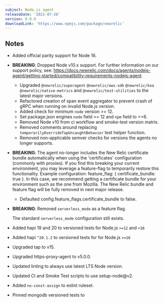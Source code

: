 ```yaml
---
subject: Node.js agent
releaseDate: '2021-07-26'
version: 8.0.0
downloadLink: 'https://www.npmjs.com/package/newrelic'
---
```


## Notes

* Added official parity support for Node 16.

* **BREAKING**: Dropped Node v10.x support. For further information on our support policy,
  see: https://docs.newrelic.com/docs/agents/nodejs-agent/getting-started/compatibility-requirements-nodejs-agent.
  * Upgraded `@newrelic/superagent` `@newrelic/aws-sdk` `@newrelic/koa` `@newrelic/native-metrics` and `@newrelic/test-utilities` to the latest major versions.
  * Refactored creation of span event aggregator to prevent crash of gRPC when running on invalid Node.js version.
  * Added check for minimum `node` version \>= 12.
  * Set package.json engines `node` field \>= 12 and `npm` field to \>=6.
  * Removed Node v10 from ci workflow and smoke-test version matrix.
  * Removed comments around replacing `temporarilyOverrideTapUncaughtBehavior` test helper function.
  * Removed non-applicable semver checks for versions the agents no longer supports.

* **BREAKING**: The agent no-longer includes the New Relic certificate bundle automatically when using the 'certificates' configuration (commonly with proxies). If you find this breaking your current environment, you may leverage a feature-flag to temporarily restore this functionality. Example configuration: feature_flag: { certificate_bundle: true }. In this case, we recommend getting a certificate bundle for your environment such as the one from Mozilla. The New Relic bundle and feature flag will be fully removed in next major release.
   * Defaulted config.feature_flags.certificate_bundle to false.

* **BREAKING**: Removed `serverless_mode` as a feature flag.

  The standard `serverless_mode` configuration still exists.

* Added hapi 19 and 20 to versioned tests for Node.js `>=12` and `<16`
 * Added hapi `^20.1.2` to versioned tests for for Node.js `>=16`

* Upgraded tap to v15.

* Upgraded https-proxy-agent to v5.0.0.

* Updated linting to always use latest LTS Node version.

* Updated CI and Smoke Test scripts to use setup-node@v2.

* Added `no-const-assign` to eslint ruleset.

* Pinned mongodb versioned tests to
